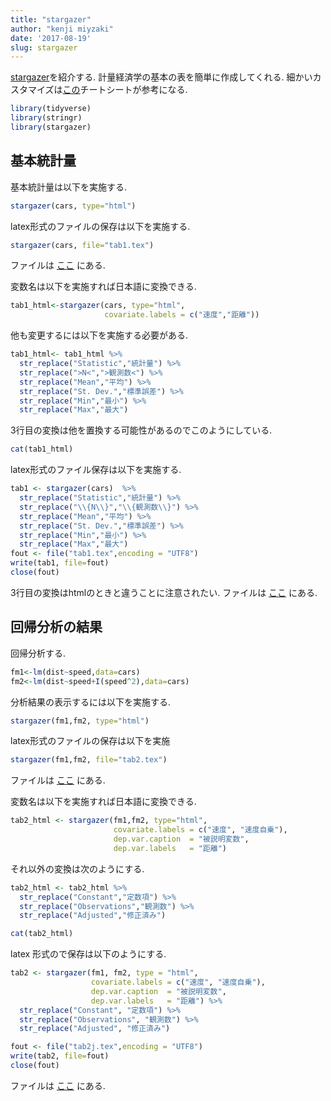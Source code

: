 ```yaml
---
title: "stargazer"
author: "kenji miyzaki"
date: '2017-08-19'
slug: stargazer
---
```

[stargazer](https://cran.r-project.org/package=stargazer)を紹介する.
計量経済学の基本の表を簡単に作成してくれる.
細かいカスタマイズは[この](http://www.jakeruss.com/cheatsheets/stargazer/)チートシートが参考になる.

```r
library(tidyverse)
library(stringr)
library(stargazer)
```

## 基本統計量
基本統計量は以下を実施する.
```r
stargazer(cars, type="html")
```

latex形式のファイルの保存は以下を実施する.
```r
stargazer(cars, file="tab1.tex")
```
ファイルは [ここ](https://github.com/kenjimyzk/test-blogdown/blob/master/content/post/tab1.tex
) にある.

変数名は以下を実施すれば日本語に変換できる.
```r
tab1_html<-stargazer(cars, type="html",
                     covariate.labels = c("速度","距離"))
```

他も変更するには以下を実施する必要がある.
```r
tab1_html<- tab1_html %>% 
  str_replace("Statistic","統計量") %>%
  str_replace(">N<",">観測数<") %>%
  str_replace("Mean","平均") %>%
  str_replace("St. Dev.","標準誤差") %>%
  str_replace("Min","最小") %>%
  str_replace("Max","最大")
```
3行目の変換は他を置換する可能性があるのでこのようにしている.

```r
cat(tab1_html)
```

latex形式のファイル保存は以下を実施する.
```r
tab1 <- stargazer(cars)  %>%
  str_replace("Statistic","統計量") %>%
  str_replace("\\{N\\}","\\{観測数\\}") %>%
  str_replace("Mean","平均") %>%
  str_replace("St. Dev.","標準誤差") %>%
  str_replace("Min","最小") %>%
  str_replace("Max","最大")
fout <- file("tab1.tex",encoding = "UTF8")
write(tab1, file=fout)
close(fout)
```
3行目の変換はhtmlのときと違うことに注意されたい.
ファイルは [ここ](https://github.com/kenjimyzk/test-blogdown/blob/master/content/post/tab1j.tex
) にある.

## 回帰分析の結果
回帰分析する.
```r
fm1<-lm(dist~speed,data=cars)
fm2<-lm(dist~speed+I(speed^2),data=cars)
```

分析結果の表示するには以下を実施する.
```r
stargazer(fm1,fm2, type="html")
```

latex形式のファイルの保存は以下を実施
```r
stargazer(fm1,fm2, file="tab2.tex")
```
ファイルは [ここ](https://github.com/kenjimyzk/test-blogdown/blob/master/content/post/tab2.tex
) にある.

変数名は以下を実施すれば日本語に変換できる.
```r
tab2_html <- stargazer(fm1,fm2, type="html",
                       covariate.labels = c("速度", "速度自乗"),
                       dep.var.caption  = "被説明変数",
                       dep.var.labels   = "距離")
```

それ以外の変換は次のようにする.
```r
tab2_html <- tab2_html %>% 
  str_replace("Constant","定数項") %>%
  str_replace("Observations","観測数") %>%
  str_replace("Adjusted","修正済み")
```

```r
cat(tab2_html)
```

latex 形式ので保存は以下のようにする.
```r
tab2 <- stargazer(fm1, fm2, type = "html",
                  covariate.labels = c("速度", "速度自乗"),
                  dep.var.caption  = "被説明変数",
                  dep.var.labels   = "距離") %>%
  str_replace("Constant", "定数項") %>%
  str_replace("Observations", "観測数") %>%
  str_replace("Adjusted", "修正済み")
```

```r
fout <- file("tab2j.tex",encoding = "UTF8")
write(tab2, file=fout)
close(fout)
```

ファイルは [ここ](https://github.com/kenjimyzk/test-blogdown/blob/master/content/post/tab2j.tex
) にある.
